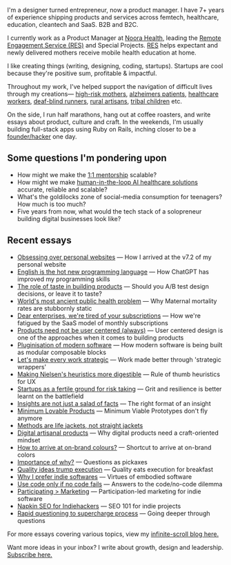 I'm a designer turned entrepreneur, now a product manager. I have 7+ years of experience shipping products and services across femtech, healthcare, education, cleantech and SaaS. B2B and B2C.

I currently work as a Product Manager at [Noora Health](https://noorahealth.org/), leading the [Remote Engagement Service (RES)](https://blog.shreyasprakash.com/res/) and Special Projects. [RES](https://blog.shreyasprakash.com/res/) helps expectant and newly delivered mothers receive mobile health education at home.

I like creating things (writing, designing, coding, startups). Startups are cool because they're positive sum, profitable & impactful.

Throughout my work, I've helped support the navigation of difficult lives through my creations— [high-risk mothers](https://blog.shreyasprakash.com/res/), [alzheimers patients](https://vimeo.com/399509793), [healthcare workers](https://apps.apple.com/in/app/care-companion-india/id6468563195), [deaf-blind runners](https://blog.shreyasprakash.com/equarun/), [rural artisans](#), [tribal children](https://blog.shreyasprakash.com/res/) etc.

On the side, I run half marathons, hang out at coffee roasters, and write essays about product, culture and craft. In the weekends, I'm usually building full-stack apps using Ruby on Rails, inching closer to be a [founder/hacker](https://www.founderhacker.com/) one day.

Some questions I'm pondering upon
-

- How might we make the [1:1 mentorship](https://en.wikipedia.org/wiki/Bloom%27s_2_sigma_problem) scalable?
- How might we make [human-in-the-loop AI healthcare solutions](https://noorahealth.github.io/LLM-Project-doc-site/) accurate, reliable and scalable?
- What's the goldilocks zone of social-media consumption for teenagers? How much is too much?
- Five years from now, what would the tech stack of a solopreneur building digital businesses look like?

Recent essays
-------------

*   [Obsessing over personal websites](https://blog.shreyasprakash.com/obsessing-over-personal-websites/) — How I arrived at the v7.2 of my personal website
*   [English is the hot new programming language](https://blog.shreyasprakash.com/english-is-the-hot-new-programming-language/) — How ChatGPT has improved my programming skills
*   [The role of taste in building products](https://blog.shreyasprakash.com/the-role-of-taste-in-building-products/) — Should you A/B test design decisions, or leave it to taste?
*   [World's most ancient public health problem](https://blog.shreyasprakash.com/before-building-a-product-hunt-a-purpose/) — Why Maternal mortality rates are stubbornly static
*   [Dear enterprises, we're tired of your subscriptions](https://blog.shreyasprakash.com/dear-enterprises-were-tired-of-your-subscriptions/) — How we're fatigued by the SaaS model of monthly subscriptions
*   [Products need not be user centered (always)](https://blog.shreyasprakash.com/products-need-not-be-user-centered/) — User centered design is one of the approaches when it comes to building products
*   [Pluginisation of modern software](https://blog.shreyasprakash.com/pluginisation-of-modern-software/) — How modern software is being built as modular composable blocks
*   [Let's make every work strategic](https://blog.shreyasprakash.com/strategic-wrappers-for-consulting/) — Work made better through 'strategic wrappers'
*   [Making Nielsen's heuristics more digestible](https://blog.shreyasprakash.com/making-nielsens-heuristics-more-digestible/) — Rule of thumb heuristics for UX
*   [Startups as a fertile ground for risk taking](https://blog.shreyasprakash.com/startups-are-a-fertile-ground-for-risk-taking/) — Grit and resilience is better learnt on the battlefield
*   [Insights are not just a salad of facts](https://blog.shreyasprakash.com/insights-are-not-just-a-salad-of-facts/) — The right format of an insight
*   [Minimum Lovable Products](https://blog.shreyasprakash.com/minimum-lovable-product/) — Minimum Viable Prototypes don't fly anymore
*   [Methods are life jackets, not straight jackets](https://blog.shreyasprakash.com/methods-are-lifejackets-not-straight-jackets/)
*   [Digital artisanal products](https://blog.shreyasprakash.com/digital-products-built-like-physical-artisanal-tools/) — Why digital products need a craft-oriented mindset
*   [How to arrive at on-brand colours?](https://blog.shreyasprakash.com/how-to-arrive-at-on-brand-colours/) — Shortcut to arrive at on-brand colors
*   [Importance of why?](https://blog.shreyasprakash.com/importance-of-why/) — Questions as pickaxes
*   [Quality ideas trump execution](https://blog.shreyasprakash.com/quality-ideas-trump-execution/) — Quality eats execution for breakfast
*   [Why I prefer indie softwares](https://blog.shreyasprakash.com/why-i-prefer-indie-softwares/) — Virtues of embodied software
*   [Use code only if no code fails](https://blog.shreyasprakash.com/use-code-only-if-no-code-fails/) — Answers to the code/no-code dilemma
*   [Participating > Marketing](https://blog.shreyasprakash.com/participating-marketing/) — Participation-led marketing for indie software
*   [Napkin SEO for Indiehackers](https://blog.shreyasprakash.com/napkin-seo-for-indiehackers/) — SEO 101 for indie projects
*   [Rapid questioning to supercharge process](https://blog.shreyasprakash.com/rapid-questioning-to-supercharge-your-process/) — Going deeper through questions

For more essays covering various topics, view my [infinite-scroll blog here.](https://blog.shreyasprakash.com/)

Want more ideas in your inbox? I write about growth, design and leadership. [Subscribe here.](https://blog.shreyasprakash.com/#/portal/signup/free)



